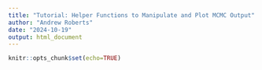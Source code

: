 ```yaml
---
title: "Tutorial: Helper Functions to Manipulate and Plot MCMC Output"
author: "Andrew Roberts"
date: "2024-10-19"
output: html_document
---
```


```r
knitr::opts_chunk$set(echo=TRUE)
```

```r

```





